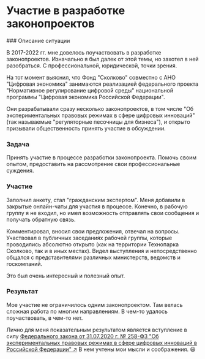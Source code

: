 
# Участие в разработке законопроектов

<Steps>
### Описание ситуации

В 2017-2022 гг. мне довелось поучаствовать в разработке законопроектов. Изначально я был далек от этой темы, но захотел в ней разобраться. С профессиональной, юридической, точки зрения.

На тот момент выяснил, что Фонд "Сколково" совместно с АНО "Цифровая экономика" занимаются реализацией федерального проекта "Нормативное регулирование цифровой среды" национальной программы "Цифровая экономика Российской Федерации". 

Они разрабатывали сразу несколько законопроектов, в том числе "Об экспериментальных правовых режимах в сфере цифровых инноваций" (так называемые "регуляторные песочницы для бизнеса"), и открыто призывали общественность принять участие в обсуждении.

### Задача

Принять участие в процессе разработки законопроекта. Помочь своим опытом, предоставить на рассмотрение свои профессиональные суждения.

### Участие

Заполнил анкету, стал "гражданским экспертом". Меня добавили в закрытые онлайн-чаты для участия в процессе. Конечно, в рабочую группу я не входил, но имел возможность отправлять свои сообщения и получать обратную связь.

Комментировал, вносил свои предложения, отвечал на вопросы. Участвовал в публичных заседаниях рабочей группы, которые проводились абсолютно открыто (как на территории Технопарка Сколково, так и в иных местах). Видел выступления и непосредственно общался с представителями различных министерств, ведомств и госкомпаний.

Это был очень интересный и полезный опыт.

### Результат

Мое участие не ограничилось одним законопроектом. Там велась сложная работа по многим направлениям. В чем-то удалось поучаствовать, в чем-то нет.

Лично для меня показательным результатом является вступление в силу [Федерального закона от 31.07.2020 г. № 258-ФЗ "Об экспериментальных правовых режимах в сфере цифровых инноваций в Российской Федерации" ↗](https://base.garant.ru/74451176/?ysclid=lxappu3cae167512758) В нем учтены мои мысли и соображения. 😃

</Steps>